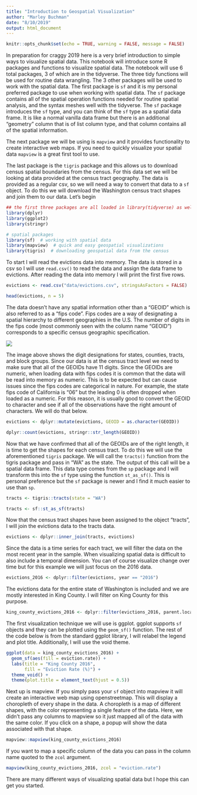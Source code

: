 ```yaml
---
title: "Introduction to Geospatial Visualization"
author: "Marley Buchman"
date: "8/10/2019"
output: html_document
---
```


```r
knitr::opts_chunk$set(echo = TRUE, warning = FALSE, message = FALSE)
```

In preparation for craggy 2019 here is a very brief introduction to simple ways to visualize spatial data. This notebook will introduce some R packages and functions to visualize spatial data. The notebook will use 6 total packages, 3 of which are in the tidyverse. The three tidy functions will be used for routine data wrangling. The 3 other packages will be used to work with the spatial data. The first package is `sf` and it is my personal preferred package to use when working with spatial data. The `sf` package contains all of the spatial operation functions needed for routine spatial analysis, and the syntax meshes well with the tidyverse. The `sf` package introduces the `sf` type, and you can think of the `sf` type as a spatial data frame. It is like a normal vanilla data frame but there is an additional "geometry" column that is of list column type, and that column contains all of the spatial information. 

The next package we will be using is `mapview` and it provides functionality to create interactive web maps. If you need to quickly visualize your spatial data `mapview` is a great first tool to use. 

The last package is the `tigris` package and this allows us to download census spatial boundaries from the census. For this data set we will be looking at data provided at the census tract geography. The data is provided as a regular csv, so we will need a way to convert that data to a `sf` object. To do this we will download the Washington census tract shapes and join them to our data. Let's begin

```r
## the first three packages are all loaded in library(tidyverse) as well
library(dplyr)
library(ggplot2)
library(stringr)

# spatial packages
library(sf)  # working with spatial data
library(mapview)  # quick and easy geospatial visualizations
library(tigris)  # downloading geospatial data from the census
```

To start I will read the evictions data into memory. The data is stored in a csv so I will use `read.csv()` to read the data and assign the data frame to evictions. After reading the data into memory I will print the first five rows.

```r
evictions <- read.csv("data/evictions.csv", stringsAsFactors = FALSE)

head(evictions, n = 5)
```

The data doesn't have any spatial information other than a "GEOID" which is also referred to as a "fips code". Fips codes are a way of designating a spatial hierarchy to different geographies in the U.S. The number of digits in the fips code (most commonly seen with the column name "GEOID") corresponds to a specific census geographic specification.

![](images/FIPS_CODE_IMAGE.png)

The image above shows the digit designations for states, counties, tracts, and block groups. Since our data is at the census tract level we need to make sure that all of the GEOIDs have 11 digits. Since the GEOIDs are numeric, when loading data with fips codes it is common that the data will be read into memory as numeric. This is to be expected but can cause issues since the fips codes are categorical in nature. For example, the state fips code of California is "06" but the leading 0 is often dropped when loaded as a numeric. For this reason, it is usually good to convert the GEOID to character and see if all of the observations have the right amount of characters. We will do that below. 

```r
evictions <- dplyr::mutate(evictions, GEOID = as.character(GEOID))

dplyr::count(evictions, stringr::str_length(GEOID))
```

Now that we have confirmed that all of the GEOIDs are of the right length, it is time to get the shapes for each census tract. To do this we will use the aforementioned `tigris` package. We will call the `tracts()` function from the tigris package and pass in "WA" as the state. The output of this call will be a spatial data frame. This data type comes from the `sp` package and I will transform this into the `sf` type using the function `st_as_sf()`. This is personal preference but the `sf` package is newer and I find it much easier to use than `sp`.

```r
tracts <- tigris::tracts(state = "WA")

tracts <- sf::st_as_sf(tracts)
```

Now that the census tract shapes have been assigned to the object "tracts", I will join the evictions data to the tracts data.

```r
evictions <- dplyr::inner_join(tracts, evictions)
```

Since the data is a time series for each tract, we will filter the data on the most recent year in the sample. When visualizing spatial data is difficult to also include a temporal dimension. You can of course visualize change over time but for this example we will just focus on the 2016 data.

```r
evictions_2016 <- dplyr::filter(evictions, year == "2016")
```

The evictions data for the entire state of Washington is included and we are mostly interested in King County. I will filter on King County for this purpose. 

```r
king_county_evictions_2016 <- dplyr::filter(evictions_2016, parent.location == "King County, Washington")
```

The first visualization technique we will use is ggplot. ggplot supports `sf` objects and they can be plotted using the `geom_sf()` function. The rest of the code below is from the standard ggplot library, I will relabel the legend and plot title. Additionally, I will use the void theme. 

```r
ggplot(data = king_county_evictions_2016) +
  geom_sf(aes(fill = eviction.rate)) +
  labs(title = "King County 2016", 
       fill = "Eviction Rate (%)") +
  theme_void() +
  theme(plot.title = element_text(hjust = 0.5))
```

Next up is mapview. If you simply pass your `sf` object into mapview it will create an interactive web map using openstreetmap. This will display a choropleth of every shape in the data. A choropleth is a map of different shapes, with the color representing a single feature of the data. Here, we didn't pass any columns to mapview so it just mapped all of the data with the same color. If you click on a shape, a popup will show the data associated with that shape.

```r
mapview::mapview(king_county_evictions_2016)
```

If you want to map a specific column of the data you can pass in the column name quoted to the `zcol` argument.

```r
mapview(king_county_evictions_2016, zcol = "eviction.rate")
```

There are many different ways of visualizing spatial data but I hope this can get you started. 